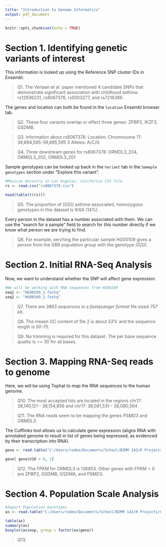 ```yaml
---
title: "Introduction to Genome Informatics"
output: pdf_document
---
```


```r
knitr::opts_chunk$set(echo = TRUE)
```


# Section 1. Identifying genetic variants of interest

This information is looked up using the Reference SNP cluster IDs in Ensembl.

> Q1. The Verlaan et al. paper mentioned 4 candidate SNPs that demonstrate significant association with childhood asthma: 
  rs12936231, rs8067378, rs9303277, and rs7216389.

The genes and location can both be found in the `location` Ensembl browser tab. 

> Q2. These four variants overlap or effect three genes:
  ZPBP2, IKZF3, GSDMB.

> Q3. Information about rs8067378:
  Location: Chromosome 17: 39,894,595-39,895,595
  3 Alleles: A/C/G
  
> Q4. Three dowstream genes for rs8067378:
  ORMDL3_204, ORMDL3_202, ORMDL3_201

Sample genotypes can be looked up back in the `Variant` tab in the `Sameple genotypes` section under "Explore this variant". 

```r
#Mexican Ancestry in Los Angeles, California CSV file
rs <- read.csv("rs8067378.csv")

head(table(t(rs)))
```

> Q5. The proportion of (G|G) asthma-associated, homozygous genotypes in this dataset is 9/64 (14%). 

Every person in the dataset has a number associated with them. We can use the "search for a sample" field to search for this number directly if we know what person we are trying to find. 

> Q6. For example, serching the particular sample HG00109 gives a person from the GBR population group with the genotype *(G|G)*.


# Section 2. Initial RNA-Seq Analysis

Now, we want to understand whether the SNP will affect gene expression. 

```r
#We will be working with RNA sequences from HG00109
seq1 <- "HG00109_1.fastq"
seq2 <- "HG00109_2.fastq"
```

> Q7. There are *3863 sequences* in a *fastqsanger format* file sized *757 kb*. 

> Q8. The measn GC content of file 2 is about *53%* and the sequence length is *50-75*. 

> Q9. No trimming is required for this dataset. The per base sequence quality is >= 30 for all bases.


# Section 3. Mapping RNA-Seq reads to genome

Here, we will be using Tophat to map the RNA sequences to the human genome. 

> Q10. The most accepted hits are located in the regions
  chr17: 38,140,121 - 38,154,856 and
  chr17: 38,061,531 - 38,080,564

> Q11. The RNA reads seem to be mapping the genes *PSMD3* and *ORMDL3*. 

The Cufflinks tool allows us to calculate gene expression (aligns RNA with annotated genome to result in list of genes being expressed, as evidenced by their transcription into RNA).

```r
gene <- read.table("C:/Users/rodeo/Documents/School/BIMM 143/R Projects/Class10/Galaxy20-[Cufflinks_on_data_18_and_data_16__gene_expression].tabular")

gene[ gene$V10 > 0, 1]
```

> Q12. The FPKM for ORMDL3 is 136853. Other genes with FPKM > 0 are ZPBP2, GSDMB, GSDMA, and PSMD3. 


# Section 4. Population Scale Analysis

```r
#Import Population Genotypes
as <- read.table("C:/Users/rodeo/Documents/School/BIMM 143/R Projects/Class10/rs8067378_ENSG00000172057.6.txt")

table(as)
summary(as)
boxplot(as$exp, group = factor(as$geno))
```

> Q13. 

